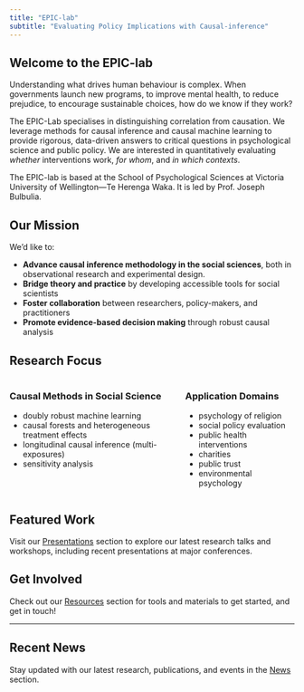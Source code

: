 ```yaml
---
title: "EPIC-lab"
subtitle: "Evaluating Policy Implications with Causal-inference"
---
```


## Welcome to the EPIC-lab

Understanding what drives human behaviour is complex. When governments launch new programs, to improve mental health, to reduce prejudice, to encourage sustainable choices, how do we know if they work? 

The EPIC-Lab specialises in distinguishing correlation from causation. We leverage methods for causal inference and causal machine learning to provide rigorous, data-driven answers to critical questions in psychological science and public policy. We are interested in quantitatively evaluating *whether* interventions work, *for whom*, and *in which contexts*.

The EPIC-lab is based at the School of Psychological Sciences at Victoria University of Wellington—Te Herenga Waka. It is led by Prof. Joseph Bulbulia.

## Our Mission

We'd like to:

- **Advance causal inference methodology in the social sciences**, both in observational research and experimental design. 
- **Bridge theory and practice** by developing accessible tools for social scientists
- **Foster collaboration** between researchers, policy-makers, and practitioners
- **Promote evidence-based decision making** through robust causal analysis

## Research Focus


:::: {.columns}

::: {.column width="60%"}
### Causal Methods in Social Science

- doubly robust machine learning
- causal forests and heterogeneous treatment effects
- longitudinal causal inference (multi-exposures)
- sensitivity analysis
:::

::: {.column width="40%"}
### Application Domains

- psychology of religion
- social policy evaluation
- public health interventions
- charities
- public trust
- environmental psychology

:::

::::

## Featured Work

Visit our [Presentations](presentations.qmd) section to explore our latest research talks and workshops, including recent presentations at major conferences.

## Get Involved

Check out our [Resources](resources.qmd) section for tools and materials to get started, and get in touch!

---

::: {.callout-note}
## Recent News
Stay updated with our latest research, publications, and events in the [News](news.qmd) section.
:::
